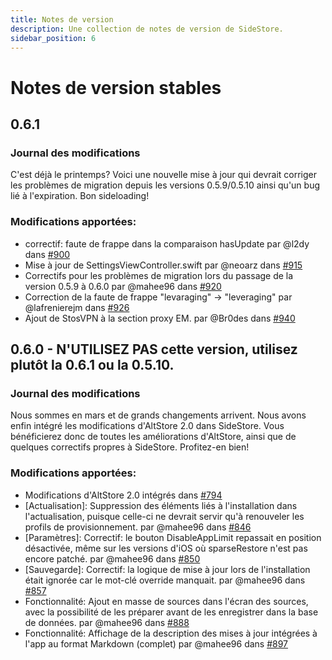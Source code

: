 ```yaml
---
title: Notes de version
description: Une collection de notes de version de SideStore.
sidebar_position: 6
---
```


# Notes de version stables

## 0.6.1

### Journal des modifications
C'est déjà le printemps? Voici une nouvelle mise à jour qui devrait corriger les problèmes de migration depuis les versions 0.5.9/0.5.10 ainsi qu'un bug lié à l'expiration. Bon sideloading!

### Modifications apportées:
- correctif: faute de frappe dans la comparaison hasUpdate par @l2dy dans [#900](https://github.com/SideStore/SideStore/pull/900)
- Mise à jour de SettingsViewController.swift par @neoarz dans [#915](https://github.com/SideStore/SideStore/pull/915)
- Correctifs pour les problèmes de migration lors du passage de la version 0.5.9 à 0.6.0 par @mahee96 dans [#920](https://github.com/SideStore/SideStore/pull/920)
- Correction de la faute de frappe "levaraging" -> "leveraging" par @lafrenierejm dans [#926](https://github.com/SideStore/SideStore/pull/926)
- Ajout de StosVPN à la section proxy EM. par @Br0des dans [#940](https://github.com/SideStore/SideStore/pull/940)


## 0.6.0 - N'UTILISEZ PAS cette version, utilisez plutôt la 0.6.1 ou la 0.5.10.

### Journal des modifications
Nous sommes en mars et de grands changements arrivent. Nous avons enfin intégré les modifications d'AltStore 2.0 dans SideStore. Vous bénéficierez donc de toutes les améliorations d'AltStore, ainsi que de quelques correctifs propres à SideStore. Profitez-en bien!

### Modifications apportées:
- Modifications d'AltStore 2.0 intégrés dans [#794](https://github.com/SideStore/SideStore/pull/794)
- [Actualisation]: Suppression des éléments liés à l'installation dans l'actualisation, puisque celle-ci ne devrait servir qu'à renouveler les profils de provisionnement. par @mahee96 dans [#846](https://github.com/SideStore/SideStore/pull/846)
- [Paramètres]: Correctif: le bouton DisableAppLimit repassait en position désactivée, même sur les versions d'iOS où sparseRestore n'est pas encore patché. par @mahee96 dans [#850](https://github.com/SideStore/SideStore/pull/850)
- [Sauvegarde]: Correctif: la logique de mise à jour lors de l'installation était ignorée car le mot-clé override manquait. par @mahee96 dans [#857](https://github.com/SideStore/SideStore/pull/857)
- Fonctionnalité: Ajout en masse de sources dans l'écran des sources, avec la possibilité de les préparer avant de les enregistrer dans la base de données. par @mahee96 dans [#888](https://github.com/SideStore/SideStore/pull/888)
- Fonctionnalité: Affichage de la description des mises à jour intégrées à l'app au format Markdown (complet) par @mahee96 dans [#897](https://github.com/SideStore/SideStore/pull/897)